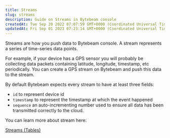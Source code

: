 ```yaml
---
title: Streams
slug: streams
description: Guide on Streams in Bytebeam console
createdAt: Tue Sep 20 2022 07:07:59 GMT+0000 (Coordinated Universal Time)
updatedAt: Fri Sep 01 2023 07:23:14 GMT+0000 (Coordinated Universal Time)
---
```


Streams are how you push data to Bytebeam console. A stream represents a series of time-series data points.&#x20;

For example, if your device has a GPS sensor you will probably be collecting data packets containing latitude, longitude, timestamp, etc periodically. You can create a GPS stream on Bytebeam and push this data to the stream.

By default Bytebeam expects every stream to have at least three fields:

- `id`  to represent device id
- `timestamp` to represent the timestamp at which the event happened
- `sequence` an auto-incrementing number used to ensure all data has been transmitted correctly to the cloud.

You can learn more about stream here:

[Streams (Tables)](/platform-guide/streams-tables/streams)

